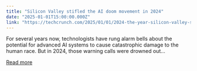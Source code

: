 ```yaml
---
title: "Silicon Valley stifled the AI doom movement in 2024"
date: "2025-01-01T15:00:00.000Z"
link: "https://techcrunch.com/2025/01/01/2024-the-year-silicon-valley-stifled-the-ai-doom-movement/"
---
```


For several years now, technologists have rung alarm bells about the potential for advanced AI systems to cause catastrophic damage to the human race. But in 2024, those warning calls were drowned out...

[Read more](https://techcrunch.com/2025/01/01/2024-the-year-silicon-valley-stifled-the-ai-doom-movement/)
